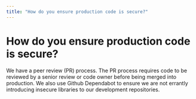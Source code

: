 ```yaml
---
title: "How do you ensure production code is secure?"
---
```


# How do you ensure production code is secure?

We have a peer review (PR) process. The PR process requires code to be reviewed by a senior review or code owner before being merged into production. We also use Github Dependabot to ensure we are not errantly introducing insecure libraries to our development repositories.